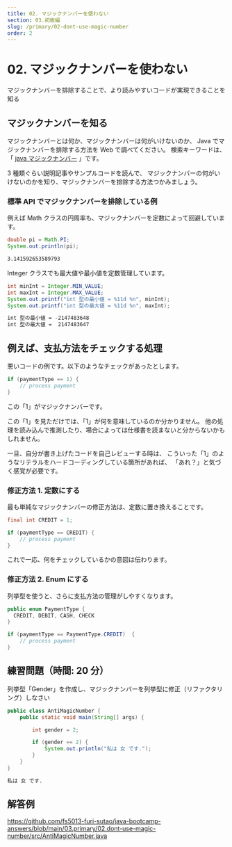 ```yaml
---
title: 02. マジックナンバーを使わない
section: 03.初級編
slug: /primary/02-dont-use-magic-number
order: 2
---
```


# 02. マジックナンバーを使わない

<p class="goal">
  マジックナンバーを排除することで、より読みやすいコードが実現できることを知る
</p>

## マジックナンバーを知る

マジックナンバーとは何か、マジックナンバーは何がいけないのか、
Java でマジックナンバーを排除する方法を Web で調べてください。
検索キーワードは、「 [java マジックナンバー](https://www.google.com/search?q=java+マジックナンバー) 」です。

3 種類ぐらい説明記事やサンプルコードを読んで、
マジックナンバーの何がいけないのかを知り、マジックナンバーを排除する方法つかみましょう。

### 標準 API でマジックナンバーを排除している例

例えば Math クラスの円周率も、マジックナンバーを定数によって回避しています。

```java
double pi = Math.PI;
System.out.println(pi);
```

```txt title=実行結果
3.141592653589793
```

Integer クラスでも最大値や最小値を定数管理しています。

```java
int minInt = Integer.MIN_VALUE;
int maxInt = Integer.MAX_VALUE;
System.out.printf("int 型の最小値 = %11d %n", minInt);
System.out.printf("int 型の最大値 = %11d %n", maxInt);
```

```txt title=実行結果
int 型の最小値 = -2147483648
int 型の最大値 =  2147483647
```

## 例えば、支払方法をチェックする処理

悪いコードの例です。以下のようなチェックがあったとします。

```java
if (paymentType == 1) {
    // process payment
}
```

この「1」がマジックナンバーです。

この「1」を見ただけでは、「1」が何を意味しているのか分かりません。
他の処理を読み込んで推測したり、場合によっては仕様書を読まないと分からないかもしれません。

一旦、自分が書き上げたコードを自己レビューする時は、
こういった「1」のようなリテラルをハードコーディングしている箇所があれば、
「あれ？」と気づく感覚が必要です。

### 修正方法 1. 定数にする

最も単純なマジックナンバーの修正方法は、定数に置き換えることです。

```java
final int CREDIT = 1;

if (paymentType == CREDIT) {
    // process payment
}
```

これで一応、何をチェックしているかの意図は伝わります。

### 修正方法 2. Enum にする

列挙型を使うと、さらに支払方法の管理がしやすくなります。

```java
public enum PaymentType {
  CREDIT, DEBIT, CASH, CHECK
}

if (paymentType == PaymentType.CREDIT)  {
    // process payment
}
```

## 練習問題（時間: 20 分）

列挙型「Gender」を作成し、マジックナンバーを列挙型に修正（リファクタリング）しなさい

```java title=src/AntiMagicNumber.java
public class AntiMagicNumber {
    public static void main(String[] args) {

        int gender = 2;

        if (gender == 2) {
            System.out.println("私は 女 です.");
        }
    }
}
```

```txt title=AntiMagicNumberの実行結果
私は 女 です.
```

## 解答例

https://github.com/fs5013-furi-sutao/java-bootcamp-answers/blob/main/03.primary/02.dont-use-magic-number/src/AntiMagicNumber.java
